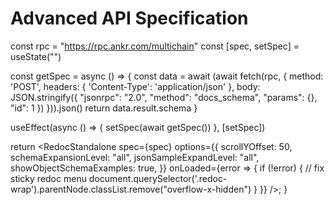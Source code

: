 

# Advanced API Specification

  const rpc = "https://rpc.ankr.com/multichain"
  const [spec, setSpec] = useState("")

  const getSpec = async () => {
    const data = await (await fetch(rpc, {
      method: 'POST',
      headers: { 'Content-Type': 'application/json' },
      body: JSON.stringify({ "jsonrpc": "2.0", "method": "docs_schema", "params": {}, "id": 1 })
    })).json()
    return data.result.schema
  }

  useEffect(async () => {
    setSpec(await getSpec())
  }, [setSpec])

  return <RedocStandalone
    spec={spec}
    options={{
      scrollYOffset: 50,
      schemaExpansionLevel: "all",
      jsonSampleExpandLevel: "all",
      showObjectSchemaExamples: true,
    }}
    onLoaded={error => {
      if (!error) {
        // fix sticky redoc menu
        document.querySelector('.redoc-wrap').parentNode.classList.remove("overflow-x-hidden")
      }
    }}
  />;
}
